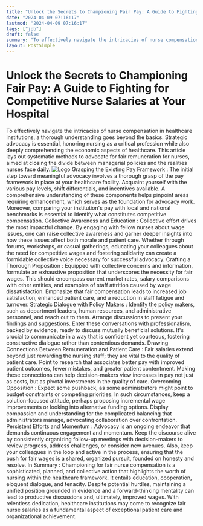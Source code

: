 ```yaml
---
title: "Unlock the Secrets to Championing Fair Pay: A Guide to Fighting for Competitive Nurse Salaries at Your Hospital"
date: "2024-04-09 07:16:17"
lastmod: "2024-04-09 07:16:17"
tags: ["job"]
draft: false
summary: "To effectively navigate the intricacies of nurse compensation in healthcare institutions, a thorough understanding goes beyond the basics. Strategic advocacy is essential, honoring nursing as a critical profession while also deeply comprehending the economic aspects of healthcare. This article lays out systematic methods to advocate for fair remuneration for nurses, aimed at closing the divide between managerial policies and the realities nurses face daily."
layout: PostSimple
---
```

# Unlock the Secrets to Championing Fair Pay: A Guide to Fighting for Competitive Nurse Salaries at Your Hospital
To effectively navigate the intricacies of nurse compensation in healthcare institutions, a thorough understanding goes beyond the basics. Strategic advocacy is essential, honoring nursing as a critical profession while also deeply comprehending the economic aspects of healthcare. This article lays out systematic methods to advocate for fair remuneration for nurses, aimed at closing the divide between managerial policies and the realities nurses face daily.
<img alt="Logo" class="lazyImg" data-src="https://cdn.seniorsselection.com/src_image/c61dde03298412bb304a1eae93fa4f19.webp" src="/statics/image/loading.webp"/>
Grasping the Existing Pay Framework
:
The initial step toward meaningful advocacy involves a thorough grasp of the pay framework in place at your healthcare facility. Acquaint yourself with the various pay levels, shift differentials, and incentives available. A comprehensive understanding of these components helps pinpoint areas requiring enhancement, which serves as the foundation for advocacy work. Moreover, comparing your institution's pay with local and national benchmarks is essential to identify what constitutes competitive compensation.
Collective Awareness and Education
:
Collective effort drives the most impactful change. By engaging with fellow nurses about wage issues, one can raise collective awareness and garner deeper insights into how these issues affect both morale and patient care. Whether through forums, workshops, or casual gatherings, educating your colleagues about the need for competitive wages and fostering solidarity can create a formidable collective voice necessary for successful advocacy.
Crafting a Thorough Proposition
:
Equipped with collective concerns and information, formulate an exhaustive proposition that underscores the necessity for fair wages. This should encompass current market rates, salary comparisons with other entities, and examples of staff attrition caused by wage dissatisfaction. Emphasize that fair compensation leads to increased job satisfaction, enhanced patient care, and a reduction in staff fatigue and turnover.
Strategic Dialogue with Policy Makers
:
Identify the policy makers, such as department leaders, human resources, and administrative personnel, and reach out to them. Arrange discussions to present your findings and suggestions. Enter these conversations with professionalism, backed by evidence, ready to discuss mutually beneficial solutions. It's crucial to communicate in a way that is confident yet courteous, fostering constructive dialogue rather than contentious demands.
Drawing Connections Between Remuneration and Patient Care
:
Fair salaries extend beyond just rewarding the nursing staff; they are vital to the quality of patient care. Point to research that associates better pay with improved patient outcomes, fewer mistakes, and greater patient contentment. Making these connections can help decision-makers view increases in pay not just as costs, but as pivotal investments in the quality of care.
Overcoming Opposition
:
Expect some pushback, as some administrators might point to budget constraints or competing priorities. In such circumstances, keep a solution-focused attitude, perhaps proposing incremental wage improvements or looking into alternative funding options. Display compassion and understanding for the complicated balancing that administrators manage, advocating collaboration over confrontation.
Persistent Efforts and Momentum
:
Advocacy is an ongoing endeavor that demands continuous engagement and momentum. Keep the discourse alive by consistently organizing follow-up meetings with decision-makers to review progress, address challenges, or consider new avenues. Also, keep your colleagues in the loop and active in the process, ensuring that the push for fair wages is a shared, organized pursuit, founded on honesty and resolve.
In Summary
:
Championing for fair nurse compensation is a sophisticated, planned, and collective action that highlights the worth of nursing within the healthcare framework. It entails education, cooperation, eloquent dialogue, and tenacity. Despite potential hurdles, maintaining a unified position grounded in evidence and a forward-thinking mentality can lead to productive discussions and, ultimately, improved wages. With relentless dedication, healthcare institutions may come to recognize fair nurse salaries as a fundamental aspect of exceptional patient care and organizational achievement.
        